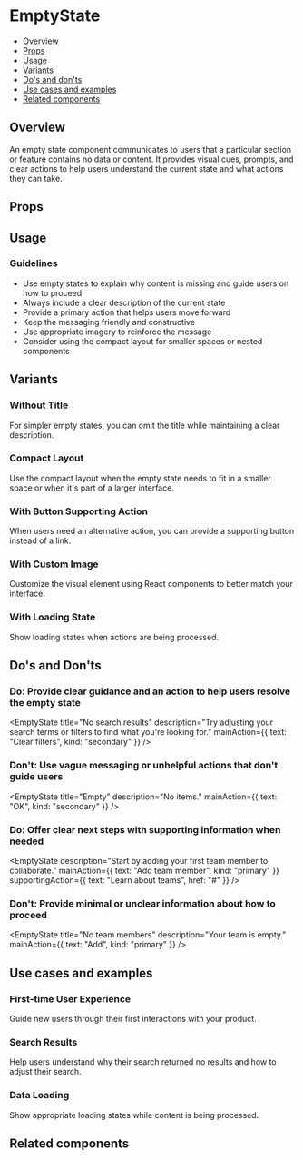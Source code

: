 
<Meta of={EmptyStateStories} />

# EmptyState

- [Overview](#overview)
- [Props](#props)
- [Usage](#usage)
- [Variants](#variants)
- [Do's and don'ts](#dos-and-donts)
- [Use cases and examples](#use-cases-and-examples)
- [Related components](#related-components)

## Overview

An empty state component communicates to users that a particular section or feature contains no data or content. It provides visual cues, prompts, and clear actions to help users understand the current state and what actions they can take.

<Canvas of={EmptyStateStories.Default} />

## Props

<Controls />

## Usage

### Guidelines

- Use empty states to explain why content is missing and guide users on how to proceed
- Always include a clear description of the current state
- Provide a primary action that helps users move forward
- Keep the messaging friendly and constructive
- Use appropriate imagery to reinforce the message
- Consider using the compact layout for smaller spaces or nested components

## Variants

### Without Title

For simpler empty states, you can omit the title while maintaining a clear description.

<Canvas of={EmptyStateStories.WithoutTitle} />

### Compact Layout

Use the compact layout when the empty state needs to fit in a smaller space or when it's part of a larger interface.

<Canvas of={EmptyStateStories.Compact} />

### With Button Supporting Action

When users need an alternative action, you can provide a supporting button instead of a link.

<Canvas of={EmptyStateStories.WithButtonSupportingAction} />

### With Custom Image

Customize the visual element using React components to better match your interface.

<Canvas of={EmptyStateStories.WithCustomReactNodeImage} />

### With Loading State

Show loading states when actions are being processed.

<Canvas of={EmptyStateStories.WithDisabledActions} />

## Do's and Don'ts

### Do: Provide clear guidance and an action to help users resolve the empty state

<EmptyState
  title="No search results"
  description="Try adjusting your search terms or filters to find what you're looking for."
  mainAction={{ text: "Clear filters", kind: "secondary" }}
/>

### Don't: Use vague messaging or unhelpful actions that don't guide users

<EmptyState
  title="Empty"
  description="No items."
  mainAction={{ text: "OK", kind: "secondary" }}
/>

### Do: Offer clear next steps with supporting information when needed

<EmptyState
  description="Start by adding your first team member to collaborate."
  mainAction={{ text: "Add team member", kind: "primary" }}
  supportingAction={{ text: "Learn about teams", href: "#" }}
/>

### Don't: Provide minimal or unclear information about how to proceed

<EmptyState
  title="No team members"
  description="Your team is empty."
  mainAction={{ text: "Add", kind: "primary" }}
/>

## Use cases and examples

### First-time User Experience

Guide new users through their first interactions with your product.

<Canvas of={EmptyStateStories.Default} />

### Search Results

Help users understand why their search returned no results and how to adjust their search.

<Canvas of={EmptyStateStories.WithoutTitle} />

### Data Loading

Show appropriate loading states while content is being processed.

<Canvas of={EmptyStateStories.WithDisabledActions} />

## Related components
